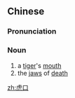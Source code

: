==Chinese==
{{zh-forms}}

===Pronunciation===
{{zh-pron
|m=hǔkǒu
|c=fu2 hau2
|mn=hó͘-kháu
|cat=n
}}

===Noun===
{{zh-noun}}

# a [[tiger]]'s [[mouth]]
# the [[jaw]]s of [[death]]

[[zh:虎口]]